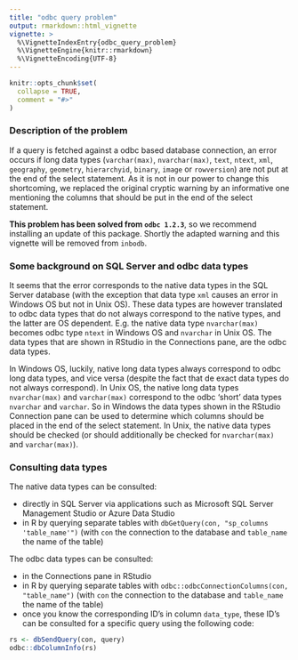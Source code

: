 ```yaml
---
title: "odbc query problem"
output: rmarkdown::html_vignette
vignette: >
  %\VignetteIndexEntry{odbc_query_problem}
  %\VignetteEngine{knitr::rmarkdown}
  %\VignetteEncoding{UTF-8}
---
```


```r
knitr::opts_chunk$set(
  collapse = TRUE,
  comment = "#>"
)
```

### Description of the problem

If a query is fetched against a odbc based database connection, an error occurs if long data types (`varchar(max)`, `nvarchar(max)`, `text`, `ntext`, `xml`, `geography`, `geometry`, `hierarchyid`, `binary`, `image` or `rowversion`) are not put at the end of the select statement. As it is not in our power to change this shortcoming, we replaced the original cryptic warning by an informative one mentioning the columns that should be put in the end of the select statement.

__This problem has been solved from `odbc 1.2.3`__, so we recommend installing an update of this package. Shortly the adapted warning and this vignette will be removed from `inbodb`.

### Some background on SQL Server and odbc data types

It seems that the error corresponds to the native data types in the SQL Server database (with the exception that data type `xml` causes an error in Windows OS but not in Unix OS). These data types are however translated to odbc data types that do not always correspond to the native types, and the latter are OS dependent. E.g. the native data type `nvarchar(max)` becomes odbc type `ntext` in Windows OS and `nvarchar` in Unix OS. The data types that are shown in RStudio in the Connections pane, are the odbc data types.

In Windows OS, luckily, native long data types always correspond to odbc long data types, and vice versa (despite the fact that de exact data types do not always correspond). In Unix OS, the native long data types `nvarchar(max)` and `varchar(max)` correspond to the odbc 'short' data types `nvarchar` and `varchar`. So in Windows the data types shown in the RStudio Connection pane can be used to determine which columns should be placed in the end of the select statement. In Unix, the native data types should be checked (or should additionally be checked for `nvarchar(max)` and `varchar(max)`).

### Consulting data types

The native data types can be consulted:

- directly in SQL Server via applications such as Microsoft SQL Server Management Studio or Azure Data Studio
- in R by querying separate tables with `dbGetQuery(con, "sp_columns 'table_name'")` (with `con` the connection to the database and `table_name` the name of the table)

The odbc data types can be consulted:

- in the Connections pane in RStudio
- in R by querying separate tables with `odbc::odbcConnectionColumns(con, "table_name")` (with `con` the connection to the database and `table_name` the name of the table)
- once you know the corresponding ID's in column `data_type`, these ID's can be consulted for a specific query using the following code:

```r
rs <- dbSendQuery(con, query)
odbc::dbColumnInfo(rs)
```
